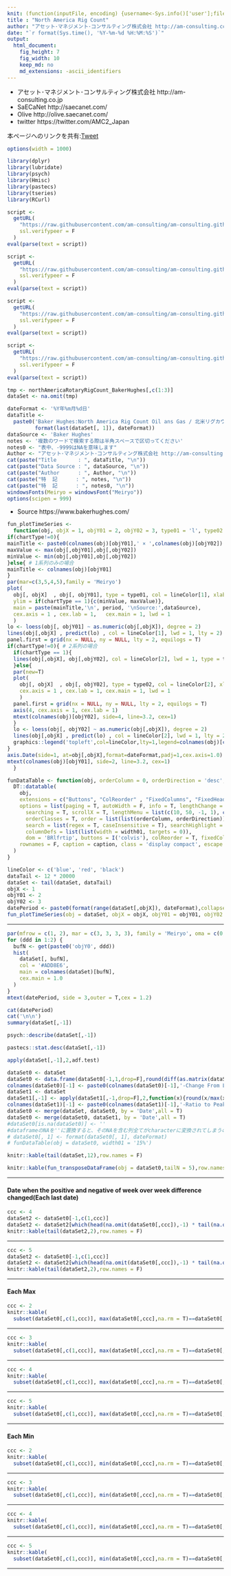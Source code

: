```yaml
---
knit: (function(inputFile, encoding) {username<-Sys.info()['user'];fileName<-'defaultPath.csv';pathToFile <-paste0('C:/Users/', username,'/Desktop/pathToCSV/');setwd(pathToFile);buf0<-read.csv(fileName,header = F,skip = 0,stringsAsFactor = F,check.names = F,fileEncoding = 'utf-8');timeStamp<-format(Sys.time(),'%Y%m%d%H%M%S');rmarkdown::render(inputFile, encoding = encoding, output_file = paste0('C:/Users/',username,buf0[2,1],'charts/','am-consulting.co.jp-NorthAmericaRigCount.html')) })
title : "North America Rig Count"
author: "アセット･マネジメント･コンサルティング株式会社 http://am-consulting.co.jp"
date: "`r format(Sys.time(), '%Y-%m-%d %H:%M:%S')`"
output: 
  html_document:
    fig_height: 7
    fig_width: 10
    keep_md: no
    md_extensions: -ascii_identifiers 
---
```

<link href="http://knowledgevault.saecanet.com/components/rmarkdown-html.css" rel="stylesheet"> 
<style>
.main-container {max-width : 1000px; margin-left : auto; margin-right : auto;}
table{white-space : nowrap;}
td.negative {color : red;}
</style>

<script>
<!-- # Reference http://www.hanselman.com/blog/MakingNegativeNumbersTurnRedUsingCSSAndJavascript.aspx -->
function MakeNegative() {
  TDs = document.getElementsByTagName('td');
  for (var i=0; i<TDs.length; i++) {
    var temp = TDs[i];
    if (temp.firstChild.nodeValue.indexOf('-') == 0) temp.className = "negative";
  }
}
</script>



- アセット･マネジメント･コンサルティング株式会社 http://am-consulting.co.jp
- SaECaNet http://saecanet.com/
- Olive http://olive.saecanet.com/
- twitter https://twitter.com/AMC2_Japan

本ページへのリンクを共有:<a href="https://twitter.com/share" class="twitter-share-button" data-via="AMC2_Japan" data-size="large">Tweet</a> <script>!function(d,s,id){var js,fjs=d.getElementsByTagName(s)[0],p=/^http:/.test(d.location)?'http':'https';if(!d.getElementById(id)){js=d.createElement(s);js.id=id;js.src=p+'://platform.twitter.com/widgets.js';fjs.parentNode.insertBefore(js,fjs);}}(document, 'script', 'twitter-wjs');</script>



```r
options(width = 1000)
```

```r
library(dplyr)
library(lubridate)
library(psych)
library(Hmisc)
library(pastecs)
library(tseries)
library(RCurl)
```

```r
script <-
  getURL(
    "https://raw.githubusercontent.com/am-consulting/am-consulting.github.io/master/importNorthAmericaRotaryRigCount.r",
    ssl.verifypeer = F
  )
eval(parse(text = script))
```

```r
script <-
  getURL(
    "https://raw.githubusercontent.com/am-consulting/am-consulting.github.io/master/R-dygraphsFunction.r",
    ssl.verifypeer = F
  )
eval(parse(text = script))

script <-
  getURL(
    "https://raw.githubusercontent.com/am-consulting/am-consulting.github.io/master/transposeDataFrame.r",
    ssl.verifypeer = F
  )
eval(parse(text = script))

script <-
  getURL(
    "https://raw.githubusercontent.com/am-consulting/am-consulting.github.io/master/timeSeriesDataFundamentalStatistics.r",
    ssl.verifypeer = F
  )
eval(parse(text = script))
```

```r
tmp <- northAmericaRotaryRigCount_BakerHughes[,c(1:3)]
dataSet <- na.omit(tmp)
```

```r
dateFormat <- '%Y年%m月%d日'
dataTitle <-
  paste0('Baker Hughes:North America Rig Count Oil ans Gas / 北米リグカウント 石油とガス',' - ',
         format(last(dataSet[, 1]), dateFormat))
dataSource <- 'Baker Hughes'
notes <- '複数のワードで検索する際は半角スペースで区切ってください'
notes0 <- "表中、-9999はNAを意味します"
Author <- "アセット･マネジメント･コンサルティング株式会社 http://am-consulting.co.jp"
cat(paste("Title       : ", dataTitle, "\n"))
cat(paste("Data Source : ", dataSource, "\n"))
cat(paste("Author      : ", Author, "\n"))
cat(paste("特  記      : ", notes, "\n"))
cat(paste("特  記      : ", notes0, "\n"))
windowsFonts(Meiryo = windowsFont("Meiryo"))
options(scipen = 999)
```

- Source https://www.bakerhughes.com/

```r
fun_plotTimeSeries <- 
  function(obj, objX = 1, objY01 = 2, objY02 = 3, type01 = 'l', type02 = 'l', dateFormat = '%Y-%m-%d', chartType = 2, period = '') {
if(chartType!=0){
mainTitle <- paste0(colnames(obj)[objY01],' × ',colnames(obj)[objY02])
maxValue <- max(obj[,objY01],obj[,objY02])
minValue <- min(obj[,objY01],obj[,objY02])
}else{ # 1系列のみの場合
mainTitle <- colnames(obj)[objY01]
}
par(mar=c(3,5,4,5),family = 'Meiryo')
plot(
  obj[, objX]  , obj[, objY01], type = type01, col = lineColor[1], xlab = '', ylab = '', xaxt = 'n', 
  ylim = if(chartType == 1){c(minValue, maxValue)},
  main = paste(mainTitle,'\n', period, '\nSource:',dataSource),
  cex.axis = 1 , cex.lab = 1,   cex.main = 1, lwd = 1
  )
lo <- loess(obj[, objY01] ~ as.numeric(obj[,objX]), degree = 2)
lines(obj[,objX] , predict(lo) , col = lineColor[1], lwd = 1, lty = 2)
panel.first = grid(nx = NULL, ny = NULL, lty = 2, equilogs = T)
if(chartType!=0){ # 2系列の場合
  if(chartType == 1){
  lines(obj[,objX], obj[,objY02], col = lineColor[2], lwd = 1, type = type02)
  }else{  
  par(new=T)
  plot(
    obj[, objX]  , obj[, objY02], type = type02, col = lineColor[2], xlab = '', ylab = '', xaxt = 'n', yaxt = 'n', 
    cex.axis = 1 , cex.lab = 1, cex.main = 1, lwd = 1
    )
  panel.first = grid(nx = NULL, ny = NULL, lty = 2, equilogs = T)
  axis(4, cex.axis = 1, cex.lab = 1)
  mtext(colnames(obj)[objY02], side=4, line=3.2, cex=1)
  }
  lo <- loess(obj[, objY02] ~ as.numeric(obj[,objX]), degree = 2)
  lines(obj[,objX] , predict(lo) , col = lineColor[2], lwd = 1, lty = 2)
  graphics::legend('topleft',col=lineColor,lty=1,legend=colnames(obj)[c(objY01,objY02)],cex=1,bty='n',lwd = 2)
}
axis.Date(side=1, at=obj[,objX],format=dateFormat,padj=1,cex.axis=1.0) 
mtext(colnames(obj)[objY01], side=2, line=3.2, cex=1)
  }
```

```r
funDataTable <- function(obj, orderColumn = 0, orderDirection = 'desc', width01 = '10%', caption = '') {
  DT::datatable(
    obj,
    extensions = c("Buttons", "ColReorder" , "FixedColumns", "FixedHeader"),
    options = list(paging = T, autoWidth = F, info = T, lengthChange = T, ordering = T,
      searching = T, scrollX = T, lengthMenu = list(c(10, 50, -1, 1), c(10, 50, 'All', 1)),
      orderClasses = T, order = list(list(orderColumn, orderDirection)), 
      search = list(regex = T, caseInsensitive = T), searchHighlight = T,
      columnDefs = list(list(width = width01, targets = 0)),
      dom = 'BRlfrtip', buttons = I('colvis'), colReorder = T, fixedColumns = list(leftColumns = 1), fixedHeader = T),
    rownames = F, caption = caption, class = 'display compact', escape = F, filter = 'top'
  )  
}
```

```r
lineColor <- c('blue', 'red', 'black')
dataTail <- 12 * 20000
dataSet <- tail(dataSet, dataTail)
objX <- 1
objY01 <- 2
objY02 <- 3
datePeriod <- paste0(format(range(dataSet[,objX]), dateFormat),collapse = '~')
fun_plotTimeSeries(obj = dataSet, objX = objX, objY01 = objY01, objY02 = objY02, period = datePeriod)
```
<hr>
```r
par(mfrow = c(1, 2), mar = c(3, 3, 3, 3), family = 'Meiryo', oma = c(0, 0, 3, 0))
for (ddd in 1:2) {
  bufN <- get(paste0('objY0', ddd))
  hist(
    dataSet[, bufN],
    col = '#ADD8E6',
    main = colnames(dataSet)[bufN],
    cex.main = 1.0
  )
}
mtext(datePeriod, side = 3,outer = T,cex = 1.2)
```

```r
cat(datePeriod)
cat('\n\n')
summary(dataSet[,-1])
```

```r
psych::describe(dataSet[,-1])
```

```r
pastecs::stat.desc(dataSet[,-1]) 
```

```r
apply(dataSet[,-1],2,adf.test)
```



```r
dataSet0 <- dataSet
dataSet0 <- data.frame(dataSet0[-1,1,drop=F],round(diff(as.matrix(dataSet0[,-1,drop=F])),10),check.names = F)
colnames(dataSet0)[-1] <- paste0(colnames(dataSet0)[-1],'-Change From Last Data')
dataSet1 <- dataSet
dataSet1[,-1] <- apply(dataSet1[,-1,drop=F],2,function(x){round(x/max(x)*100,0)})
colnames(dataSet1)[-1] <- paste0(colnames(dataSet1)[-1],'-Ratio to Peak(%)')
dataSet0 <- merge(dataSet, dataSet0, by = 'Date',all = T)
dataSet0 <- merge(dataSet0, dataSet1, by = 'Date',all = T)
#dataSet0[is.na(dataSet0)] <- ''
#dataframeのNAを''に置換すると、そのNAを含む列全てがcharacterに変換されてしまうので注意
# dataSet0[, 1] <- format(dataSet0[, 1], dateFormat)
# funDataTable(obj = dataSet0, width01 = '15%')
```

```r
knitr::kable(tail(dataSet,12),row.names = F)
```

```r
knitr::kable(fun_transposeDataFrame(obj = dataSet0,tailN = 5),row.names = F)
```

***
#### Date when the positive and negative of week over week difference changed(Each last date)

```r
ccc <- 4
dataSet2 <- dataSet0[-1,c(1,ccc)]
dataSet2 <- dataSet2[which(head(na.omit(dataSet0[,ccc]),-1) * tail(na.omit(dataSet0[,ccc]),-1) < 0) + 1,]
knitr::kable(tail(dataSet2,2),row.names = F)
```

***
```r
ccc <- 5
dataSet2 <- dataSet0[-1,c(1,ccc)]
dataSet2 <- dataSet2[which(head(na.omit(dataSet0[,ccc]),-1) * tail(na.omit(dataSet0[,ccc]),-1) < 0) + 1,]
knitr::kable(tail(dataSet2,2),row.names = F)
```

***
#### Each Max

```r
ccc <- 2
knitr::kable(
  subset(dataSet0[,c(1,ccc)], max(dataSet0[,ccc],na.rm = T)==dataSet0[,ccc]),row.names = F)
```

***

```r
ccc <- 3
knitr::kable(
  subset(dataSet0[,c(1,ccc)], max(dataSet0[,ccc],na.rm = T)==dataSet0[,ccc]),row.names = F)
```

***

```r
ccc <- 4
knitr::kable(
  subset(dataSet0[,c(1,ccc)], max(dataSet0[,ccc],na.rm = T)==dataSet0[,ccc]),row.names = F)
```

***

```r
ccc <- 5
knitr::kable(
  subset(dataSet0[,c(1,ccc)], max(dataSet0[,ccc],na.rm = T)==dataSet0[,ccc]),row.names = F)
```

***
#### Each Min

```r
ccc <- 2
knitr::kable(
  subset(dataSet0[,c(1,ccc)], min(dataSet0[,ccc],na.rm = T)==dataSet0[,ccc]),row.names = F)
```

***

```r
ccc <- 3
knitr::kable(
  subset(dataSet0[,c(1,ccc)], min(dataSet0[,ccc],na.rm = T)==dataSet0[,ccc]),row.names = F)
```

***

```r
ccc <- 4
knitr::kable(
  subset(dataSet0[,c(1,ccc)], min(dataSet0[,ccc],na.rm = T)==dataSet0[,ccc]),row.names = F)
```

***

```r
ccc <- 5
knitr::kable(
  subset(dataSet0[,c(1,ccc)], min(dataSet0[,ccc],na.rm = T)==dataSet0[,ccc]),row.names = F)
```

***

<script>MakeNegative();</script>
<script>
  (function(i,s,o,g,r,a,m){i['GoogleAnalyticsObject']=r;i[r]=i[r]||function(){
  (i[r].q=i[r].q||[]).push(arguments)},i[r].l=1*new Date();a=s.createElement(o),
  m=s.getElementsByTagName(o)[0];a.async=1;a.src=g;m.parentNode.insertBefore(a,m)
  })(window,document,'script','https://www.google-analytics.com/analytics.js','ga');

  ga('create', 'UA-3077339-5', 'auto');
  ga('send', 'pageview');

</script>
